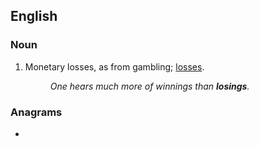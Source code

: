 ==English==

===Noun===
{{en-plural noun}}

# Monetary losses, as from gambling; [[loss]]es.
#: ''One hears much more of winnings than '''losings'''.''

===Anagrams===
* {{anagrams|en|Glisson|Goslins}}